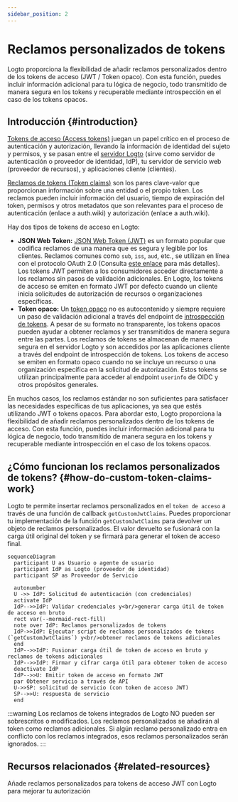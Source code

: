 ```yaml
---
sidebar_position: 2
---
```


# Reclamos personalizados de tokens

Logto proporciona la flexibilidad de añadir reclamos personalizados dentro de los tokens de acceso (JWT / Token opaco). Con esta función, puedes incluir información adicional para tu lógica de negocio, todo transmitido de manera segura en los tokens y recuperable mediante introspección en el caso de los tokens opacos.

## Introducción \{#introduction}

[Tokens de acceso (Access tokens)](https://auth.wiki/access-token) juegan un papel crítico en el proceso de autenticación y autorización, llevando la información de identidad del sujeto y permisos, y se pasan entre el [servidor Logto](/concepts/core-service) (sirve como servidor de autenticación o proveedor de identidad, IdP), tu servidor de servicio web (proveedor de recursos), y aplicaciones cliente (clientes).

[Reclamos de tokens (Token claims)](https://auth.wiki/claim) son los pares clave-valor que proporcionan información sobre una entidad o el propio token. Los reclamos pueden incluir información del usuario, tiempo de expiración del token, permisos y otros metadatos que son relevantes para el proceso de autenticación (enlace a auth.wiki) y autorización (enlace a auth.wiki).

Hay dos tipos de tokens de acceso en Logto:

- **JSON Web Token:** [JSON Web Token (JWT)](https://auth.wiki/jwt) es un formato popular que codifica reclamos de una manera que es segura y legible por los clientes. Reclamos comunes como `sub`, `iss`, `aud`, etc., se utilizan en línea con el protocolo OAuth 2.0 (Consulta [este enlace](https://datatracker.ietf.org/doc/html/rfc7519#section-4) para más detalles). Los tokens JWT permiten a los consumidores acceder directamente a los reclamos sin pasos de validación adicionales. En Logto, los tokens de acceso se emiten en formato JWT por defecto cuando un cliente inicia solicitudes de autorización de recursos o organizaciones específicas.
- **Token opaco:** Un [token opaco](http://localhost:3000/concepts/opaque-token) no es autocontenido y siempre requiere un paso de validación adicional a través del endpoint de [introspección de tokens](https://auth.wiki/token-introspection). A pesar de su formato no transparente, los tokens opacos pueden ayudar a obtener reclamos y ser transmitidos de manera segura entre las partes. Los reclamos de tokens se almacenan de manera segura en el servidor Logto y son accedidos por las aplicaciones cliente a través del endpoint de introspección de tokens. Los tokens de acceso se emiten en formato opaco cuando no se incluye un recurso o una organización específica en la solicitud de autorización. Estos tokens se utilizan principalmente para acceder al endpoint `userinfo` de OIDC y otros propósitos generales.

En muchos casos, los reclamos estándar no son suficientes para satisfacer las necesidades específicas de tus aplicaciones, ya sea que estés utilizando JWT o tokens opacos. Para abordar esto, Logto proporciona la flexibilidad de añadir reclamos personalizados dentro de los tokens de acceso. Con esta función, puedes incluir información adicional para tu lógica de negocio, todo transmitido de manera segura en los tokens y recuperable mediante introspección en el caso de los tokens opacos.

## ¿Cómo funcionan los reclamos personalizados de tokens? \{#how-do-custom-token-claims-work}

Logto te permite insertar reclamos personalizados en el `token de acceso` a través de una función de callback `getCustomJwtClaims`. Puedes proporcionar tu implementación de la función `getCustomJwtClaims` para devolver un objeto de reclamos personalizados. El valor devuelto se fusionará con la carga útil original del token y se firmará para generar el token de acceso final.

```mermaid
sequenceDiagram
  participant U as Usuario o agente de usuario
  participant IdP as Logto (proveedor de identidad)
  participant SP as Proveedor de Servicio

  autonumber
  U ->> IdP: Solicitud de autenticación (con credenciales)
  activate IdP
  IdP-->>IdP: Validar credenciales y<br/>generar carga útil de token de acceso en bruto
  rect var(--mermaid-rect-fill)
  note over IdP: Reclamos personalizados de tokens
  IdP->>IdP: Ejecutar script de reclamos personalizados de tokens (`getCustomJwtClaims`) y<br/>obtener reclamos de tokens adicionales
  end
  IdP-->>IdP: Fusionar carga útil de token de acceso en bruto y reclamos de tokens adicionales
  IdP-->>IdP: Firmar y cifrar carga útil para obtener token de acceso
  deactivate IdP
  IdP-->>U: Emitir token de acceso en formato JWT
  par Obtener servicio a través de API
  U->>SP: solicitud de servicio (con token de acceso JWT)
  SP-->>U: respuesta de servicio
  end
```

:::warning
Los reclamos de tokens integrados de Logto NO pueden ser sobrescritos o modificados. Los reclamos personalizados se añadirán al token como reclamos adicionales. Si algún reclamo personalizado entra en conflicto con los reclamos integrados, esos reclamos personalizados serán ignorados.
:::

## Recursos relacionados \{#related-resources}

<Url href="https://blog.logto.io/glance-on-custom-jwt-access-token-claims">
  Añade reclamos personalizados para tokens de acceso JWT con Logto para mejorar tu autorización
</Url>
